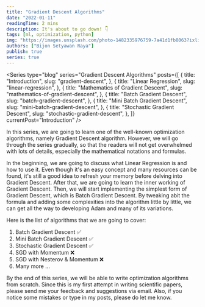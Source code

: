 ```yaml
---
title: "Gradient Descent Algorithms"
date: "2022-01-11"
readingTime: 2 mins
description: It's about to go down! 👇
tags: [ml, optimization, python]
img: "https://images.unsplash.com/photo-1482335976759-7a41d1fb8063?ixlib=rb-4.0.3&ixid=MnwxMjA3fDB8MHxzZWFyY2h8NXx8ZGVzY2VudHxlbnwwfHwwfHw%3D&auto=format&fit=crop&w=900&q=60"
authors: ["Bijon Setyawan Raya"]
publish: true
series: true
---
```


<Series
  type="blog"
  series="Gradient Descent Algorithms"
  posts={[
    {
      title: "Introduction",
      slug: "gradient-descent",
    },
    {
      title: "Linear Regression",
      slug: "linear-regression",
    },
    {
      title: "Mathematics of Gradient Descent",
      slug: "mathematics-of-gradient-descent",
    },
    {
      title: "Batch Gradient Descent",
      slug: "batch-gradient-descent",
    },
    {
      title: "Mini Batch Gradient Descent",
      slug: "mini-batch-gradient-descent",
    },
    {
      title: "Stochastic Gradient Descent",
      slug: "stochastic-gradient-descent",
    },
  ]}
  currentPost="Introduction"
/>

In this series, we are going to learn one of the well-known optimization algorithms, namely Gradient Descent algorithm.
However, we will go through the series gradually, so that the readers will not get overwhelmed with lots of details, especially the mathematical notations and formulas.

In the beginning, we are going to discuss what Linear Regression is and how to use it. Even though it's an easy concept and many resources can be found, it's still a good idea to refresh your memory before delving into Gradient Descent.
After that, we are going to learn the inner working of Gradient Descent. Then, we will start implementing the simplest form of Gradient Descent, which is Batch Gradient Descent.
By tweaking abit the formula and adding some complexities into the algorithm little by little, we can get all the way to developing Adam and many of its variations.

Here is the list of algorithms that we are going to cover:

1. Batch Gradient Descent ✅
2. Mini Batch Gradient Descent ✅
3. Stochastic Gradient Descent ✅
4. SGD with Momentum ❌
5. SGD with Nesterov & Momentum ❌
6. Many more ...

By the end of this series, we will be able to write optimization algorithms from scratch. Since this is my first attempt in writing scientific papers, please send me your feedback and suggestions via email.
Also, if you notice some mistakes or type in my posts, please do let me know.
